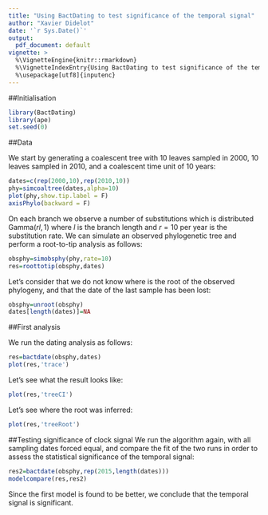 ```yaml
---
title: "Using BactDating to test significance of the temporal signal"
author: "Xavier Didelot"
date: '`r Sys.Date()`'
output:
  pdf_document: default
vignette: >
  %\VignetteEngine{knitr::rmarkdown}
  %\VignetteIndexEntry{Using BactDating to test significance of the temporal signal}
  %\usepackage[utf8]{inputenc}
---
```


##Initialisation

```r
library(BactDating)
library(ape)
set.seed(0)
```

##Data

We start by generating a coalescent tree with 10 leaves sampled in 2000, 10 leaves sampled in 2010, and a coalescent time unit of 10 years:

```r
dates=c(rep(2000,10),rep(2010,10))
phy=simcoaltree(dates,alpha=10)
plot(phy,show.tip.label = F)
axisPhylo(backward = F)
```

On each branch we observe a number of substitutions which is distributed $\mathrm{Gamma}(rl,1)$
where $l$ is the branch length and 
$r=10$ per year is the substitution rate. We can simulate an observed phylogenetic tree
and perform a root-to-tip analysis as follows:

```r
obsphy=simobsphy(phy,rate=10)
res=roottotip(obsphy,dates)
```

Let's consider that we do not know where is the root of the observed phylogeny, and that the date of the last sample has been lost:

```r
obsphy=unroot(obsphy)
dates[length(dates)]=NA
```


##First analysis

We run the dating analysis as follows:

```r
res=bactdate(obsphy,dates)
plot(res,'trace')
```

Let's see what the result looks like:
```r
plot(res,'treeCI')
```

Let's see where the root was inferred:
```r
plot(res,'treeRoot')
```

##Testing significance of clock signal
We run the algorithm again, with all sampling dates forced equal, and compare the fit of the two runs in order to assess the statistical significance of the temporal signal:
```r
res2=bactdate(obsphy,rep(2015,length(dates)))
modelcompare(res,res2)
```

Since the first model is found to be better, we conclude that the temporal signal is significant.
